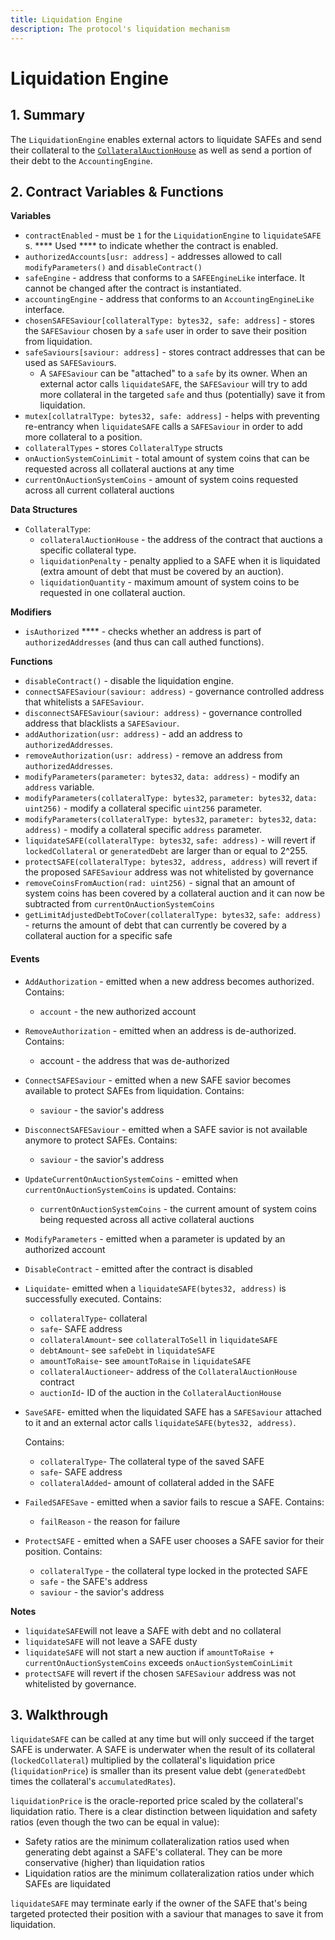 ```yaml
---
title: Liquidation Engine
description: The protocol's liquidation mechanism
---
```


# Liquidation Engine

## 1. Summary <a href="#1-introduction-summary" id="1-introduction-summary"></a>

The `LiquidationEngine` enables external actors to liquidate SAFEs and send their collateral to the [`CollateralAuctionHouse`](https://reflexer-labs.gitbook.io/geb/system-contracts/untitled/untitled-2) as well as send a portion of their debt to the `AccountingEngine`.

## 2. Contract Variables & Functions <a href="#2-contract-details" id="2-contract-details"></a>

**Variables**

* `contractEnabled` - must be `1` for the `LiquidationEngine` to `liquidateSAFE` s. **** Used **** to indicate whether the contract is enabled.
* `authorizedAccounts[usr: address]` - addresses allowed to call `modifyParameters()` and `disableContract()`
* `safeEngine` - address that conforms to a `SAFEEngineLike` interface. It cannot be changed after the contract is instantiated.
* `accountingEngine` - address that conforms to an `AccountingEngineLike` interface.
* `chosenSAFESaviour[collateralType: bytes32, safe: address]` - stores the `SAFESaviour` chosen by a `safe` user in order to save their position from liquidation.
* `safeSaviours[saviour: address]` - stores contract addresses that can be used as `SAFESaviour`s.
  * A `SAFESaviour` can be "attached" to a `safe` by its owner. When an external actor calls `liquidateSAFE`, the `SAFESaviour` will try to add more collateral in the targeted `safe` and thus (potentially) save it from liquidation.
* `mutex[collatralType: bytes32, safe: address]` - helps with preventing re-entrancy when `liquidateSAFE` calls a `SAFESaviour` in order to add more collateral to a position.
* `collateralTypes` **-** stores `CollateralType` structs
* `onAuctionSystemCoinLimit` - total amount of system coins that can be requested across all collateral auctions at any time
* `currentOnAuctionSystemCoins` - amount of system coins requested across all current collateral auctions

**Data Structures**

* `CollateralType`:
  * `collateralAuctionHouse` - the address of the contract that auctions a specific collateral type.
  * `liquidationPenalty` - penalty applied to a SAFE when it is liquidated (extra amount of debt that must be covered by an auction).
  * `liquidationQuantity` - maximum amount of system coins to be requested in one collateral auction.

**Modifiers**

* `isAuthorized` **** - checks whether an address is part of `authorizedAddresses` (and thus can call authed functions).

**Functions**

* `disableContract()` - disable the liquidation engine.
* `connectSAFESaviour(saviour: address)` - governance controlled address that whitelists a `SAFESaviour`.
* `disconnectSAFESaviour(saviour: address)` - governance controlled address that blacklists a `SAFESaviour`.
* `addAuthorization(usr: address)` - add an address to `authorizedAddresses`.
* `removeAuthorization(usr: address)` - remove an address from `authorizedAddresses`.
* `modifyParameters(parameter: bytes32`, `data: address)` - modify an `address` variable.
* `modifyParameters(collateralType: bytes32`, `parameter: bytes32`, `data: uint256)` - modify a collateral specific `uint256` parameter.
* `modifyParameters(collateralType: bytes32`, `parameter: bytes32`, `data: address)` - modify a collateral specific `address` parameter.
* `liquidateSAFE(collateralType: bytes32`, `safe: address)` - will revert if `lockedCollateral` or `generatedDebt` are larger than or equal to 2^255.
* `protectSAFE(collateralType: bytes32, address, address)` will revert if the proposed `SAFESaviour` address was not whitelisted by governance
* `removeCoinsFromAuction(rad: uint256)` - signal that an amount of system coins has been covered by a collateral auction and it can now be subtracted from `currentOnAuctionSystemCoins`
* `getLimitAdjustedDebtToCover(collateralType: bytes32`, `safe: address)` - returns the amount of debt that can currently be covered by a collateral auction for a specific safe

#### **Events** <a href="#events" id="events"></a>

* `AddAuthorization` - emitted when a new address becomes authorized. Contains:
  * `account` - the new authorized account
* `RemoveAuthorization` - emitted when an address is de-authorized. Contains:
  * account - the address that was de-authorized
* `ConnectSAFESaviour` - emitted when a new SAFE savior becomes available to protect SAFEs from liquidation. Contains:
  * `saviour` - the savior's address
* `DisconnectSAFESaviour` - emitted when a SAFE savior is not available anymore to protect SAFEs. Contains:
  * `saviour` - the savior's address
* `UpdateCurrentOnAuctionSystemCoins` - emitted when `currentOnAuctionSystemCoins` is updated. Contains:
  * `currentOnAuctionSystemCoins` - the current amount of system coins being requested across all active collateral auctions
* `ModifyParameters` - emitted when a parameter is updated by an authorized account
* `DisableContract` - emitted after the contract is disabled
* `Liquidate`- emitted when a `liquidateSAFE(bytes32, address)` is successfully executed. Contains:
  * `collateralType`- collateral
  * `safe`- SAFE address
  * `collateralAmount`- see `collateralToSell` in `liquidateSAFE`
  * `debtAmount`- see `safeDebt` in `liquidateSAFE`
  * `amountToRaise`- see `amountToRaise` in `liquidateSAFE`
  * `collateralAuctioneer`- address of the `CollateralAuctionHouse` contract
  * `auctionId`- ID of the auction in the `CollateralAuctionHouse`&#x20;
*   `SaveSAFE`- emitted when the liquidated SAFE has a `SAFESaviour` attached to it and an external actor calls `liquidateSAFE(bytes32, address)`.

    Contains:

    * `collateralType`- The collateral type of the saved SAFE
    * `safe`- SAFE address
    * `collateralAdded`- amount of collateral added in the SAFE
* `FailedSAFESave` - emitted when a savior fails to rescue a SAFE. Contains:
  * `failReason` - the reason for failure
* `ProtectSAFE` - emitted when a SAFE user chooses a SAFE savior for their position. Contains:
  * `collateralType` - the collateral type locked in the protected SAFE
  * `safe` - the SAFE's address
  * `saviour` - the savior's address

**Notes**

* `liquidateSAFE`will not leave a SAFE with debt and no collateral
* `liquidateSAFE` will not leave a SAFE dusty
* `liquidateSAFE` will not start a new auction if `amountToRaise + currentOnAuctionSystemCoins` exceeds `onAuctionSystemCoinLimit`
* `protectSAFE` will revert if the chosen `SAFESaviour` address was not whitelisted by governance.

## 3. Walkthrough

`liquidateSAFE` can be called at any time but will only succeed if the target SAFE is underwater. A SAFE is underwater when the result of its collateral (`lockedCollateral`) multiplied by the collateral's liquidation price (`liquidationPrice`) is smaller than its present value debt (`generatedDebt` times the collateral's `accumulatedRates`).&#x20;

`liquidationPrice` is the oracle-reported price scaled by the collateral's liquidation ratio. There is a clear distinction between liquidation and safety ratios (even though the two can be equal in value):

* Safety ratios are the minimum collateralization ratios used when generating debt against a SAFE's collateral. They can be more conservative (higher) than liquidation ratios
* Liquidation ratios are the minimum collateralization ratios under which SAFEs are liquidated

`liquidateSAFE` may terminate early if the owner of the SAFE that's being targeted protected their position with a saviour that manages to save it from liquidation.
